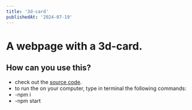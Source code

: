 ```yaml
---
title: '3d-card'
publishedAt: '2024-07-19'
---
```



# A webpage with a 3d-card.

## How can you use this?

* check out the [source code](https://github.com/tothantonio/3d-card).
* to run the on your computer, type in terminal the following commands:
* -npm i
* -npm start


